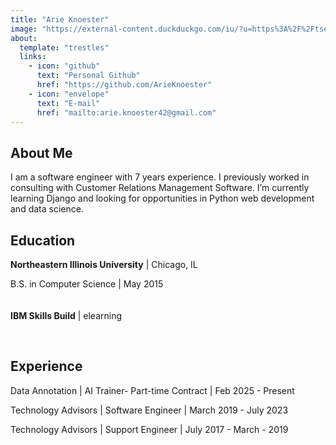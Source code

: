 ```yaml
---
title: "Arie Knoester"
image: "https://external-content.duckduckgo.com/iu/?u=https%3A%2F%2Ftse1.mm.bing.net%2Fth%3Fid%3DOIP.1w9b4VQjxrI3ZPHI-3BEnAHaGU%26pid%3DApi&f=1&ipt=7db95433e99bc834bbeee7b3caf46278dded84ef2af0b6176e4d7a40949404c4&ipo=images"
about:
  template: "trestles"
  links:
    - icon: "github"
      text: "Personal Github"
      href: "https://github.com/ArieKnoester"
    - icon: "envelope"
      text: "E-mail"
      href: "mailto:arie.knoester42@gmail.com"
---
```


## About Me

I am a software engineer with 7 years experience. I previously worked in consulting with
Customer Relations Management Software. I'm currently learning Django and looking for opportunities in Python
web development and data science.

## Education

**Northeastern Illinois University** | Chicago, IL

B.S. in Computer Science | May 2015
<br /><br /><br />
**IBM Skills Build** | elearning

<div data-iframe-width="150"
  data-iframe-height="270"
  data-share-badge-id="3d066881-4c22-464f-b037-6ce3462a486e"
  data-share-badge-host="https://www.credly.com">
</div>
<div data-iframe-width="150"
  data-iframe-height="270"
  data-share-badge-id="be5f30d1-84e1-4256-8082-18cd3db97146"
  data-share-badge-host="https://www.credly.com">
</div>
 <div data-iframe-width="150"
   data-iframe-height="270"
   data-share-badge-id="791c78d1-93c5-4fd7-9118-353e494152d5"
   data-share-badge-host="https://www.credly.com">
 </div>
<br />
 <div data-iframe-width="150"
   data-iframe-height="270"
   data-share-badge-id="ece6587c-de27-4ee7-9ca6-50f50623dbdc"
   data-share-badge-host="https://www.credly.com">
 </div>
<div data-iframe-width="150"
  data-iframe-height="270"
  data-share-badge-id="76aeac12-8c41-41a8-b718-40c7f4ae5b8b"
  data-share-badge-host="https://www.credly.com">
</div>
<script type="text/javascript"
  async src="//cdn.credly.com/assets/utilities/embed.js">
</script>

## Experience

Data Annotation | AI Trainer- Part-time Contract | Feb 2025 - Present

Technology Advisors | Software Engineer | March 2019 - July 2023

Technology Advisors | Support Engineer  | July 2017 - March - 2019
